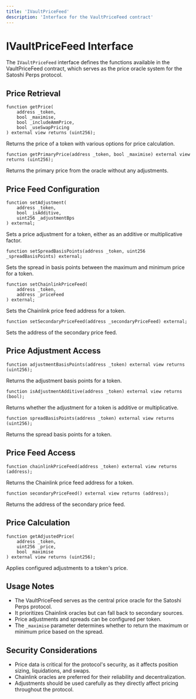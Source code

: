 ```yaml
---
title: 'IVaultPriceFeed'
description: 'Interface for the VaultPriceFeed contract'
---
```


# IVaultPriceFeed Interface

The `IVaultPriceFeed` interface defines the functions available in the VaultPriceFeed contract, which serves as the price oracle system for the Satoshi Perps protocol.

## Price Retrieval

```solidity
function getPrice(
    address _token,
    bool _maximise,
    bool _includeAmmPrice,
    bool _useSwapPricing
) external view returns (uint256);
```
Returns the price of a token with various options for price calculation.

```solidity
function getPrimaryPrice(address _token, bool _maximise) external view returns (uint256);
```
Returns the primary price from the oracle without any adjustments.

## Price Feed Configuration

```solidity
function setAdjustment(
    address _token,
    bool _isAdditive,
    uint256 _adjustmentBps
) external;
```
Sets a price adjustment for a token, either as an additive or multiplicative factor.

```solidity
function setSpreadBasisPoints(address _token, uint256 _spreadBasisPoints) external;
```
Sets the spread in basis points between the maximum and minimum price for a token.

```solidity
function setChainlinkPriceFeed(
    address _token,
    address _priceFeed
) external;
```
Sets the Chainlink price feed address for a token.

```solidity
function setSecondaryPriceFeed(address _secondaryPriceFeed) external;
```
Sets the address of the secondary price feed.

## Price Adjustment Access

```solidity
function adjustmentBasisPoints(address _token) external view returns (uint256);
```
Returns the adjustment basis points for a token.

```solidity
function isAdjustmentAdditive(address _token) external view returns (bool);
```
Returns whether the adjustment for a token is additive or multiplicative.

```solidity
function spreadBasisPoints(address _token) external view returns (uint256);
```
Returns the spread basis points for a token.

## Price Feed Access

```solidity
function chainlinkPriceFeed(address _token) external view returns (address);
```
Returns the Chainlink price feed address for a token.

```solidity
function secondaryPriceFeed() external view returns (address);
```
Returns the address of the secondary price feed.

## Price Calculation

```solidity
function getAdjustedPrice(
    address _token,
    uint256 _price,
    bool _maximise
) external view returns (uint256);
```
Applies configured adjustments to a token's price.

## Usage Notes

- The VaultPriceFeed serves as the central price oracle for the Satoshi Perps protocol.
- It prioritizes Chainlink oracles but can fall back to secondary sources.
- Price adjustments and spreads can be configured per token.
- The `_maximise` parameter determines whether to return the maximum or minimum price based on the spread.

## Security Considerations

- Price data is critical for the protocol's security, as it affects position sizing, liquidations, and swaps.
- Chainlink oracles are preferred for their reliability and decentralization.
- Adjustments should be used carefully as they directly affect pricing throughout the protocol.